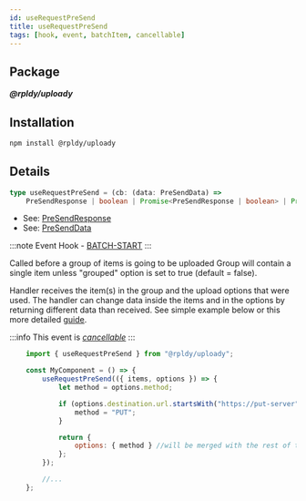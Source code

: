 ```yaml
---
id: useRequestPreSend
title: useRequestPreSend
tags: [hook, event, batchItem, cancellable]
---
```


## Package

**_@rpldy/uploady_**

## Installation

```bash npm2yarn
npm install @rpldy/uploady
```

## Details

```typescript
type useRequestPreSend = (cb: (data: PreSendData) =>
    PreSendResponse | boolean | Promise<PreSendResponse | boolean> | Promise<boolean>) => void;
```

- See: [PreSendResponse](../types#presendresponse)
- See: [PreSendData](../types#presenddata)

:::note
Event Hook - [BATCH-START](../events#batchStart)
:::

Called before a group of items is going to be uploaded
Group will contain a single item unless "grouped" option is set to true (default = false).

Handler receives the item(s) in the group and the upload options that were used.
The handler can change data inside the items and in the options by returning different data than received.
See simple example below or this more detailed [guide](../../guides/DynamicParameters.md).

:::info
This event is _[cancellable](../events#cancellable-events)_
:::

```javascript
    import { useRequestPreSend } from "@rpldy/uploady";

    const MyComponent = () => {
        useRequestPreSend(({ items, options }) => {
            let method = options.method;

            if (options.destination.url.startsWith("https://put-server")) {
                method = "PUT";
            }

            return {
                options: { method } //will be merged with the rest of the options
            };
        });

        //...
    };
```
